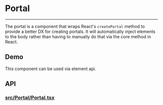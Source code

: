 
<Meta title="Docs/Utils/Portal" />

# Portal

---

The portal is a component that wraps React's `createPortal` method
to provide a better DX for creating portals. It will automatically
inject elements to the body rather than having to manually do that
via the core method in React.

## Demo
This component can be used via element api.

<Canvas of={PortalStories.Simple} sourceState="shown" />

## API
### [src/Portal/Portal.tsx](https://github.com/reaviz/rdk/blob/master/src/Portal/Portal.tsx)

<Controls of={PortalStories.Simple} />
